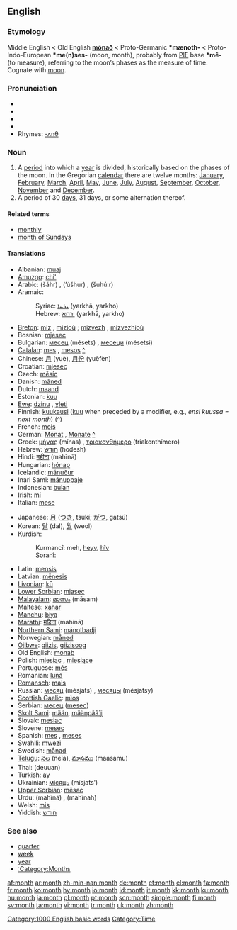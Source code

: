 ==English==

{{rank|original|provide|determined|819|month|news|prepared|support}}

===Etymology===
Middle English < Old English '''[[monaþ|mōnað]]''' < Proto-Germanic '''*mænoth-''' < Proto-Indo-European '''*me(n)ses-''' (moon, month), probably from [[PIE]] base '''*mê-''' (to measure), referring to the moon’s phases as the measure of time. Cognate with [[moon]].

===Pronunciation===
*{{AHD|mŭnth}}
*{{IPA|/mʌnθ/}}
*{{SAMPA|/mVnT/}}
*{{audio|en-us-month.ogg|Audio (US)}}
*Rhymes: [[Rhymes:English:-ʌnθ|-ʌnθ]]

===Noun===
{{wikipedia}}
{{en-noun}}

# A [[period]] into which a [[year]] is divided, historically based on the phases of the moon. In the Gregorian [[calendar]] there are twelve months: [[January]], [[February]], [[March]], [[April]], [[May]], [[June]], [[July]], [[August]], [[September]], [[October]], [[November]] and [[December]].
# A period of 30 [[day]]s, 31 days, or some alternation thereof.

====Related terms====
*[[monthly]]
*[[month of Sundays]]

====Translations====
{{trans-top|period into which a year is divided}}
*Albanian: [[muaj]] {{m}}
*[[Amuzgo]]: [[chi']]
*Arabic: {{ARchar|[[شهر|شَهْرٌ]]}} (šáhr) {{m}}, {{ARchar|[[اشهر|أُشْهُرٌ]]}} (’úšhur) {{p}}, {{ARchar|[[شهور|شُهُورٌ]]}} (šuhúːr) {{p}}
*Aramaic:
*:Syriac: [[ܝܪܚܐ]] (yarkhā, yarkho) {{m}}
*:Hebrew: [[ירחא]] (yarkhā, yarkho) {{m}}
*[[Breton]]: [[miz]] {{m}}, [[miz]]ioù {{p}}; [[mizvezh]] {{m}}, [[mizvezh]]ioù {{p}}
*Bosnian: [[mjesec]] {{m}}
*Bulgarian: [[месец]] (mésets) {{m}}, [[месеци]] (mésetsi) {{p}}
*[[Catalan]]: [[mes#Catalan|mes]] {{m}}, [[mes]]os {{p}} [[:ca:mes|^]]
*Chinese: [[月]] (yuè), [[月份]] (yuèfèn)
*Croatian: [[mjesec]] {{m}}
*Czech: [[měsíc]] {{m}}
*Danish: [[måned]]
*Dutch: [[maand]] {{f}}
*Estonian: [[kuu]]
*[[Ewe]]: [[dzinu]] {{n}}, [[ɣleti]] {{n}}
*Finnish: [[kuukausi]] ([[kuu]] when preceded by a modifier, e.g., ''ensi kuussa = next month'') ([[:fi:kuukausi|^]])
*French: [[mois]] {{m}}
*German: [[Monat]] {{m}}, [[Monate]] {{p}} [[:de:Monat|^]]
*Greek: [[μήνας]] (mínas) {{m}}, [[τριακονθήμερο]] (triakonthímero) {{n}}
*Hebrew: [[חודש]] (hodesh) {{m}}
*Hindi: [[महीना]] (mahīnā) {{m}}
*Hungarian: [[hónap]]
*Icelandic: [[mánuður]]
*Inari Sami: [[mánuppaje]]
*Indonesian: [[bulan]]
*Irish: [[mí]]
*Italian: [[mese]] {{m}}
{{trans-mid}}
*Japanese: [[月]] ([[つき]], tsukí; [[がつ]], gatsú)
*Korean: [[달]] (dal), [[월]] (weol)
*Kurdish:
*:Kurmancî: meh, [[heyv]], [[hîv]]
*:Soranî: {{KUchar|[[مانگ]]}}
*Latin: [[mensis]] {{m}}
*Latvian: [[mēnesis]] {{m}}
*[[Livonian]]: [[kū#Livonian|kū]]
*[[Lower Sorbian]]: [[mjasec]]
*[[Malayalam]]: [[മാസം]] (māsam)
*Maltese: [[xahar]]
*[[Manchu]]: [[biya]]
*[[Marathi]]: [[महिना]] (mahinā)
*[[Northern Sami]]: [[mánotbadji]]
*Norwegian: [[måned]]
*[[Ojibwe]]: [[giizis]], [[giizisoog]] {{p}}
*Old English: [[monaþ]] {{m}}
*Polish: [[miesiąc]] {{m}}, [[miesiąc]]e {{p}}
*Portuguese: [[mês]] {{m}}
*Romanian: [[lună]] {{f}}
*[[Romansch]]: [[mais]] {{m}}
*Russian: [[месяц]] (mésjats) {{m}}, [[месяцы]] (mésjatsy) {{p}}
*[[Scottish Gaelic]]: [[mìos]] {{m}}
*Serbian: [[месец]] ([[mesec]]) {{m}}
*[[Skolt Sami]]: [[mään]], [[määnpââ´jj]]
*Slovak: [[mesiac]] {{m}}
*Slovene: [[mesec]] {{m}}
*Spanish: [[mes]] {{m}}, [[mes]]es {{p}}
*Swahili: [[mwezi]]
*Swedish: [[månad]] {{c}}
*[[Telugu]]: [[నెల]] (nela), [[మాసము]] (maasamu)
*Thai: {{THchar|[[เดือน]]}} (deuuan)
*Turkish: [[ay]]
*Ukrainian: [[місяць]] (mísjats’) {{m}}
*[[Upper Sorbian]]: [[měsac]]
*Urdu: {{URchar|[[مہینا]]}} (mahīnā) {{m}}, {{URchar|[[مہینہ]]}} (mahīnah) {{m}}
*Welsh: [[mis]]
*Yiddish: [[חודש#Yiddish|חודש]] {{m}}
{{trans-bottom}}

===See also===
*[[quarter]]
*[[week]]
*[[year]]
*[[:Category:Months]]

[[Category:1000 English basic words]]
[[Category:Time]]

[[af:month]]
[[ar:month]]
[[zh-min-nan:month]]
[[de:month]]
[[et:month]]
[[el:month]]
[[fa:month]]
[[fr:month]]
[[ko:month]]
[[hy:month]]
[[io:month]]
[[id:month]]
[[it:month]]
[[kk:month]]
[[ku:month]]
[[hu:month]]
[[ja:month]]
[[pl:month]]
[[pt:month]]
[[scn:month]]
[[simple:month]]
[[fi:month]]
[[sv:month]]
[[ta:month]]
[[vi:month]]
[[tr:month]]
[[uk:month]]
[[zh:month]]